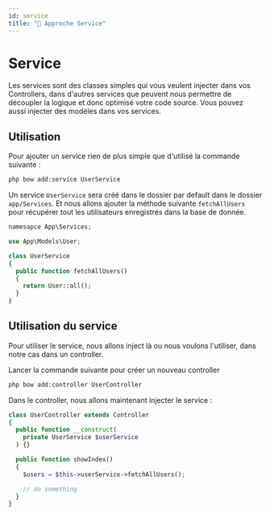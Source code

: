 ```yaml
---
id: service
title: "🏢 Approche Service"
---
```



# Service

Les services sont des classes simples qui vous veulent injecter dans vos Controllers, dans d'autres services que peuvent nous permettre de découpler la logique et donc optimisé votre code source.
Vous pouvez aussi injecter des modèles dans vos services.

## Utilisation

Pour ajouter un service rien de plus simple que d'utilisé la commande suivante :

```bash
php bow add:service UserService
```

Un service `UserService` sera créé dans le dossier par default dans le dossier `app/Services`. Et nous allons ajouter la méthode suivante `fetchAllUsers` pour récupérer tout les utilisateurs enregistrés dans la base de donnée.

```php title="app/Services/UserService"
namesapce App\Services;

use App\Models\User;

class UserService
{
  public function fetchAllUsers()
  {
    return User::all();
  }
}
```

## Utilisation du service

Pour utiliser le service, nous allons inject là ou nous voulons l'utiliser, dans notre cas dans un controller.

Lancer la commande suivante pour créer un nouveau controller

```bash
php bow add:controller UserController
```

Dans le controller, nous allons maintenant injecter le service :

```php
class UserController extends Controller
{
  public function __construct(
    private UserService $userService 
  ) {}

  public function showIndex()
  {
    $users = $this->userService->fetchAllUsers();

    // do something
  }
}
```

<SuggestionFeature />
